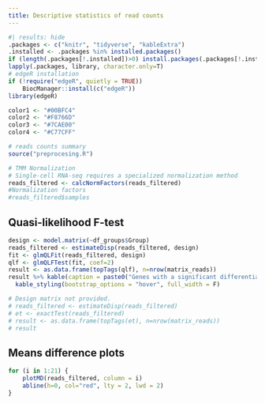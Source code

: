```yaml
---
title: Descriptive statistics of read counts
---
```


```r
#| results: hide
.packages <- c("knitr", "tidyverse", "kableExtra")
.installed <- .packages %in% installed.packages()
if (length(.packages[!.installed])>0) install.packages(.packages[!.installed])
lapply(.packages, library, character.only=T)
# edgeR installation
if (!require("edgeR", quietly = TRUE))
    BiocManager::install(c("edgeR"))
library(edgeR)
```

```r
color1 <- "#00BFC4"
color2 <- "#F8766D"
color3 <- "#7CAE00"
color4 <- "#C77CFF"
```

```r
# reads counts summary
source("preprocesing.R")
```

```r
# TMM Normalization
# Single-cell RNA-seq requires a specialized normalization method
reads_filtered <- calcNormFactors(reads_filtered)
#Normalization factors
#reads_filtered$samples
```

## Quasi-likelihood F-test

```r
design <- model.matrix(~df_groups$Group)
reads_filtered <- estimateDisp(reads_filtered, design)
fit <- glmQLFit(reads_filtered, design)
qlf <- glmQLFTest(fit, coef=2)
result <- as.data.frame(topTags(qlf), n=nrow(matrix_reads))
result %>% kable(caption = paste0("Genes with a significant differential expression")) %>%
  kable_styling(bootstrap_options = "hover", full_width = F)
```

```r
# Design matrix not provided.
# reads_filtered <- estimateDisp(reads_filtered)
# et <- exactTest(reads_filtered)
# result <- as.data.frame(topTags(et), n=nrow(matrix_reads))
# result
```

## Means difference plots

```r
for (i in 1:21) {
    plotMD(reads_filtered, column = i)
    abline(h=0, col="red", lty = 2, lwd = 2) 
}
```